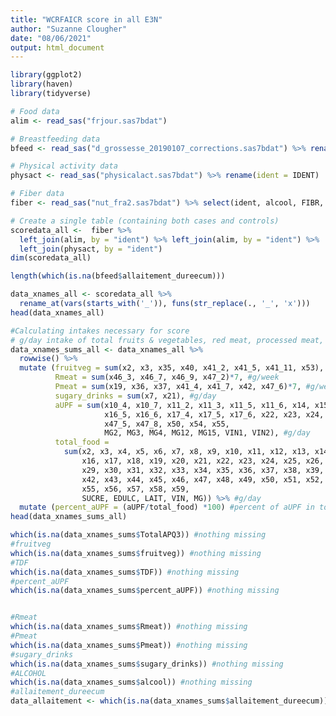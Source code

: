 ```yaml
---
title: "WCRFAICR score in all E3N"
author: "Suzanne Clougher"
date: "08/06/2021"
output: html_document
---
```


```r
library(ggplot2)
library(haven)
library(tidyverse)
```


```r
# Food data
alim <- read_sas("frjour.sas7bdat")  

# Breastfeeding data
bfeed <- read_sas("d_grossesse_20190107_corrections.sas7bdat") %>% rename(ident = IDENT)

# Physical activity data 
physact <- read_sas("physicalact.sas7bdat") %>% rename(ident = IDENT)  

# Fiber data
fiber <- read_sas("nut_fra2.sas7bdat") %>% select(ident, alcool, FIBR, SDF, TDF)  

# Create a single table (containing both cases and controls)
scoredata_all <-  fiber %>%
  left_join(alim, by = "ident") %>% left_join(alim, by = "ident") %>%
  left_join(physact, by = "ident")
dim(scoredata_all)

length(which(is.na(bfeed$allaitement_dureecum)))
```



```r
data_xnames_all <- scoredata_all %>%
  rename_at(vars(starts_with('_')), funs(str_replace(., '_', 'x')))
head(data_xnames_all)
```

```r
#Calculating intakes necessary for score 
# g/day intake of total fruits & vegetables, red meat, processed meat, sugary drinks, aUPF, total food intake and percentage of aUPF in total food intake
data_xnames_sums_all <- data_xnames_all %>%
  rowwise() %>%
  mutate (fruitveg = sum(x2, x3, x35, x40, x41_2, x41_5, x41_11, x53), #g/day
          Rmeat = sum(x46_3, x46_7, x46_9, x47_2)*7, #g/week
          Pmeat = sum(x19, x36, x37, x41_4, x41_7, x42, x47_6)*7, #g/week
          sugary_drinks = sum(x7, x21), #g/day
          aUPF = sum(x10_4, x10_7, x11_2, x11_3, x11_5, x11_6, x14, x15, x16_3, x16_4, 
                     x16_5, x16_6, x17_4, x17_5, x17_6, x22, x23, x24, x33, x47_1, 
                     x47_5, x47_8, x50, x54, x55, 
                     MG2, MG3, MG4, MG12, MG15, VIN1, VIN2), #g/day
          total_food = 
            sum(x2, x3, x4, x5, x6, x7, x8, x9, x10, x11, x12, x13, x14, x15, 
                x16, x17, x18, x19, x20, x21, x22, x23, x24, x25, x26, x27, x28, 
                x29, x30, x31, x32, x33, x34, x35, x36, x37, x38, x39, x40, x41, 
                x42, x43, x44, x45, x46, x47, x48, x49, x50, x51, x52, x53, x54, 
                x55, x56, x57, x58, x59, 
                SUCRE, EDULC, LAIT, VIN, MG)) %>% #g/day
  mutate (percent_aUPF = (aUPF/total_food) *100) #percent of aUPF in total food intake (g/day)
head(data_xnames_sums_all)
```

```r
which(is.na(data_xnames_sums$TotalAPQ3)) #nothing missing
#fruitveg
which(is.na(data_xnames_sums$fruitveg)) #nothing missing
#TDF
which(is.na(data_xnames_sums$TDF)) #nothing missing
#percent_aUPF
which(is.na(data_xnames_sums$percent_aUPF)) #nothing missing


#Rmeat
which(is.na(data_xnames_sums$Rmeat)) #nothing missing
#Pmeat
which(is.na(data_xnames_sums$Pmeat)) #nothing missing
#sugary_drinks
which(is.na(data_xnames_sums$sugary_drinks)) #nothing missing
#ALCOHOL 
which(is.na(data_xnames_sums$alcool)) #nothing missing
#allaitement_dureecum
data_allaitement <- which(is.na(data_xnames_sums$allaitement_dureecum))
```

```r

```


```r

```

```r

```

```r

```

